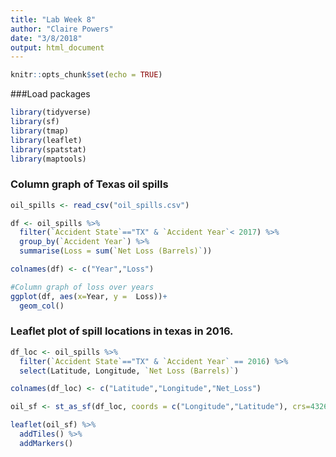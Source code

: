 ```yaml
---
title: "Lab Week 8"
author: "Claire Powers"
date: "3/8/2018"
output: html_document
---
```


```r
knitr::opts_chunk$set(echo = TRUE)
```

###Load packages
```r
library(tidyverse)
library(sf)
library(tmap)
library(leaflet)
library(spatstat)
library(maptools)
```

### Column graph of Texas oil spills
```r
oil_spills <- read_csv("oil_spills.csv")

df <- oil_spills %>% 
  filter(`Accident State`=="TX" & `Accident Year`< 2017) %>% 
  group_by(`Accident Year`) %>% 
  summarise(Loss = sum(`Net Loss (Barrels)`))

colnames(df) <- c("Year","Loss")

#Column graph of loss over years
ggplot(df, aes(x=Year, y =  Loss))+
  geom_col()

```

### Leaflet plot of spill locations in texas in 2016.
```r
df_loc <- oil_spills %>% 
  filter(`Accident State`=="TX" & `Accident Year` == 2016) %>% 
  select(Latitude, Longitude, `Net Loss (Barrels)`)

colnames(df_loc) <- c("Latitude","Longitude","Net_Loss")

oil_sf <- st_as_sf(df_loc, coords = c("Longitude","Latitude"), crs=4326)

leaflet(oil_sf) %>% 
  addTiles() %>% 
  addMarkers()
```

